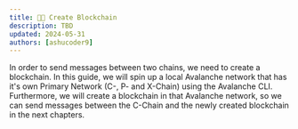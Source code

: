 ```yaml
---
title: 👩‍💻 Create Blockchain
description: TBD
updated: 2024-05-31
authors: [ashucoder9]
---
```



In order to send messages between two chains, we need to create a blockchain. In this guide, we will spin up a local Avalanche network that has it's own Primary Network (C-, P- and X-Chain) using the Avalanche CLI. Furthermore, we will create a blockchain in that Avalanche network, so we can send messages between the C-Chain and the newly created blockchain in the next chapters.

<CreateDefaultBlockchain/>